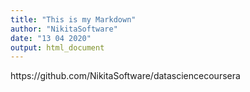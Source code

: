 ```yaml
---
title: "This is my Markdown"
author: "NikitaSoftware"
date: "13 04 2020"
output: html_document
---
```


https://github.com/NikitaSoftware/datasciencecoursera